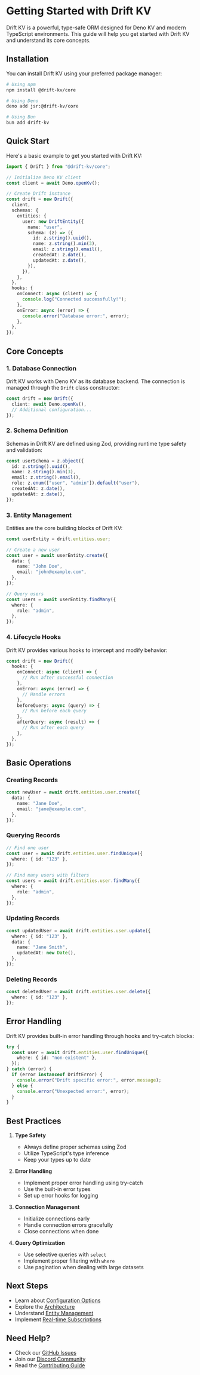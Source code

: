 # Getting Started with Drift KV

Drift KV is a powerful, type-safe ORM designed for Deno KV and modern TypeScript environments. This guide will help you get started with Drift KV and understand its core concepts.

## Installation

You can install Drift KV using your preferred package manager:

```bash
# Using npm
npm install @drift-kv/core

# Using Deno
deno add jsr:@drift-kv/core

# Using Bun
bun add drift-kv
```

## Quick Start

Here's a basic example to get you started with Drift KV:

```typescript
import { Drift } from "@drift-kv/core";

// Initialize Deno KV client
const client = await Deno.openKv();

// Create Drift instance
const drift = new Drift({
  client,
  schemas: {
    entities: {
      user: new DriftEntity({
        name: "user",
        schema: (z) => ({
          id: z.string().uuid(),
          name: z.string().min(3),
          email: z.string().email(),
          createdAt: z.date(),
          updatedAt: z.date(),
        }),
      }),
    },
  },
  hooks: {
    onConnect: async (client) => {
      console.log("Connected successfully!");
    },
    onError: async (error) => {
      console.error("Database error:", error);
    },
  },
});
```

## Core Concepts

### 1. Database Connection

Drift KV works with Deno KV as its database backend. The connection is managed through the `Drift` class constructor:

```typescript
const drift = new Drift({
  client: await Deno.openKv(),
  // Additional configuration...
});
```

### 2. Schema Definition

Schemas in Drift KV are defined using Zod, providing runtime type safety and validation:

```typescript
const userSchema = z.object({
  id: z.string().uuid(),
  name: z.string().min(3),
  email: z.string().email(),
  role: z.enum(["user", "admin"]).default("user"),
  createdAt: z.date(),
  updatedAt: z.date(),
});
```

### 3. Entity Management

Entities are the core building blocks of Drift KV:

```typescript
const userEntity = drift.entities.user;

// Create a new user
const user = await userEntity.create({
  data: {
    name: "John Doe",
    email: "john@example.com",
  },
});

// Query users
const users = await userEntity.findMany({
  where: {
    role: "admin",
  },
});
```

### 4. Lifecycle Hooks

Drift KV provides various hooks to intercept and modify behavior:

```typescript
const drift = new Drift({
  hooks: {
    onConnect: async (client) => {
      // Run after successful connection
    },
    onError: async (error) => {
      // Handle errors
    },
    beforeQuery: async (query) => {
      // Run before each query
    },
    afterQuery: async (result) => {
      // Run after each query
    },
  },
});
```

## Basic Operations

### Creating Records

```typescript
const newUser = await drift.entities.user.create({
  data: {
    name: "Jane Doe",
    email: "jane@example.com",
  },
});
```

### Querying Records

```typescript
// Find one user
const user = await drift.entities.user.findUnique({
  where: { id: "123" },
});

// Find many users with filters
const users = await drift.entities.user.findMany({
  where: {
    role: "admin",
  },
});
```

### Updating Records

```typescript
const updatedUser = await drift.entities.user.update({
  where: { id: "123" },
  data: {
    name: "Jane Smith",
    updatedAt: new Date(),
  },
});
```

### Deleting Records

```typescript
const deletedUser = await drift.entities.user.delete({
  where: { id: "123" },
});
```

## Error Handling

Drift KV provides built-in error handling through hooks and try-catch blocks:

```typescript
try {
  const user = await drift.entities.user.findUnique({
    where: { id: "non-existent" },
  });
} catch (error) {
  if (error instanceof DriftError) {
    console.error("Drift specific error:", error.message);
  } else {
    console.error("Unexpected error:", error);
  }
}
```

## Best Practices

1. **Type Safety**
   - Always define proper schemas using Zod
   - Utilize TypeScript's type inference
   - Keep your types up to date

2. **Error Handling**
   - Implement proper error handling using try-catch
   - Use the built-in error types
   - Set up error hooks for logging

3. **Connection Management**
   - Initialize connections early
   - Handle connection errors gracefully
   - Close connections when done

4. **Query Optimization**
   - Use selective queries with `select`
   - Implement proper filtering with `where`
   - Use pagination when dealing with large datasets

## Next Steps

- Learn about [Configuration Options](./configuration.md)
- Explore the [Architecture](./architecture.md)
- Understand [Entity Management](../entities/basics.md)
- Implement [Real-time Subscriptions](../real-time/subscriptions.md)

## Need Help?

- Check our [GitHub Issues](https://github.com/felipebarcelospro/drift/issues)
- Join our [Discord Community](https://discord.gg/drift-orm)
- Read the [Contributing Guide](../../CONTRIBUTING.md)
